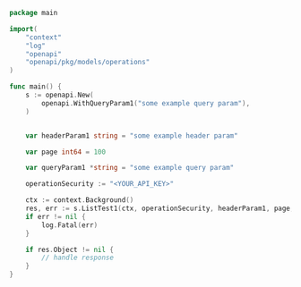 ```go ListTest1.go
package main

import(
	"context"
	"log"
	"openapi"
	"openapi/pkg/models/operations"
)

func main() {
    s := openapi.New(
        openapi.WithQueryParam1("some example query param"),
    )


    var headerParam1 string = "some example header param"

    var page int64 = 100

    var queryParam1 *string = "some example query param"

    operationSecurity := "<YOUR_API_KEY>"

    ctx := context.Background()
    res, err := s.ListTest1(ctx, operationSecurity, headerParam1, page, queryParam1)
    if err != nil {
        log.Fatal(err)
    }

    if res.Object != nil {
        // handle response
    }
}
```
